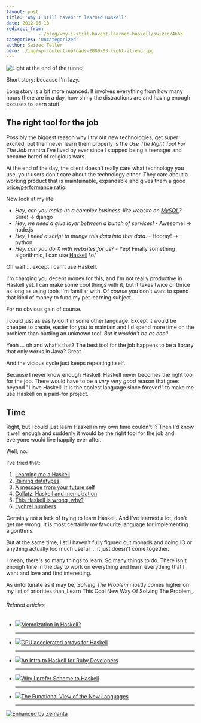 ```yaml
---
layout: post
title: 'Why I still haven''t learned Haskell'
date: 2012-06-18
redirect_from: 
            - /blog/why-i-still-havent-learned-haskell/swizec/4663
categories: 'Uncategorized'
author: Swizec Teller
hero: ./img/wp-content-uploads-2009-03-light-at-end.jpg
---
```

![Light at the end of the tunnel](./img/wp-content-uploads-2009-03-light-at-end.jpg "Light at the end of the tunnel")



Short story: because I'm lazy.



Long story is a bit more nuanced. It involves everything from how many hours there are in a day, how shiny the distractions are and having enough excuses to learn stuff.

## The right tool for the job

Possibly the biggest reason why I try out new technologies, get super excited, but then never learn them properly is the _Use The Right Tool For The Job_ mantra I've lived by ever since I stopped being a teenager and became bored of religious wars.



At the end of the day, the client doesn't really care what technology you use, your users don't care about the technology either. They care about a working product that is maintainable, expandable and gives them a good [price/performance ratio](http://en.wikipedia.org/wiki/Price/performance_ratio "Price/performance ratio").



Now look at my life:

- _Hey, can you make us a complex business-like website on [MySQL](http://en.wikipedia.org/wiki/MySQL "MySQL")?_ - Sure! -> django
- _Hey, we need a glue layer between a bunch of services!_ - Awesome! -> node.js
- _Hey, I need a script to munge this data into that data._ - Hooray! -> python
- _Hey, can you do X with websites for us?_ - Yep! Finally something algorithmic, I can use [Haskell](http://en.wikipedia.org/wiki/Haskell_%28programming_language%29 "Haskell (programming language)") \\o/

Oh wait ... except I can't use Haskell.



I'm charging you decent money for this, and I'm not really productive in Haskell yet. I can make some cool things with it, but it takes twice or thrice as long as using tools I'm familiar with. Of _course_ you don't want to spend that kind of money to fund my pet learning subject.



For no obvious gain of course.



I could just as easily do it in some other language. Except it would be cheaper to create, easier for you to maintain and I'd spend more time on the problem than battling an unknown tool. _But it wouldn't be as cool!_



Yeah ... oh and what's that? The best tool for the job happens to be a library that only works in Java? Great.



And the vicious cycle just keeps repeating itself.



Because I never know enough Haskell, Haskell never becomes the right tool for the job. There would have to be a _very very good_ reason that goes beyond "I love Haskell! It is the coolest language since forever!" to make me use Haskell on a paid-for project.

## Time

Right, but I could just learn Haskell in my own time couldn't I? Then I'd know it well enough and suddenly it would be the right tool for the job and everyone would live happily ever after.



Well, no.



I've tried that:

1. [Learning me a Haskell](http://swizec.com/blog/learning-me-a-haskell/swizec/3272)
2. [Raining datatypes](http://swizec.com/blog/sabbatical-week-day-3-raining-datatypes/swizec/3293)
3. [A message from your future self](http://swizec.com/blog/a-message-from-your-future-self/swizec/3377)
4. [Collatz, Haskell and memoization](http://swizec.com/blog/collatz-haskell-and-memoization/swizec/3382)
5. [This Haskell is wrong, why?](http://swizec.com/blog/this-haskell-is-wrong-why/swizec/3489)
6. [Lychrel numbers](http://swizec.com/blog/lychrel-numbers/swizec/3559)

Certainly not a lack of trying to learn Haskell. And I've learned a lot, don't get me wrong. It is most certainly my favourite language for implementing algorithms.



But at the same time, I still haven't fully figured out monads and doing IO or anything actually too much useful ... it just doesn't come together.



I mean, there's so many things to learn. So many things to do. There isn't enough time in the day to work on everything and learn everything that I want and love and find interesting.



As unfortunate as it may be, _Solving The Problem_ mostly comes higher on my list of priorities than_Learn This Cool New Way Of Solving The Problem_.

###### Related articles

- [![](http://i.zemanta.com/94679149_80_80.jpg)](http://stackoverflow.com/questions/3208258/memoization-in-haskell)[Memoization in Haskell?](http://stackoverflow.com/questions/3208258/memoization-in-haskell)



  * * *



- [![](http://i.zemanta.com/88781041_80_80.jpg)](http://justtesting.org/gpu-accelerated-array-computations-in-haskell)[GPU accelerated arrays for Haskell](http://justtesting.org/gpu-accelerated-array-computations-in-haskell)



  * * *



- [![](http://i.zemanta.com/noimg_00_80_80.jpg)](http://www.free-variable.org/2012/05/an-intro-to-haskell-for-ruby-programmers/)[An Intro to Haskell for Ruby Developers](http://www.free-variable.org/2012/05/an-intro-to-haskell-for-ruby-programmers/)



  * * *



- [![](http://i.zemanta.com/noimg_08_80_80.jpg)](http://slidetocode.com/2012/04/09/why-i-prefer-scheme-to-haskell/)[Why I prefer Scheme to Haskell](http://slidetocode.com/2012/04/09/why-i-prefer-scheme-to-haskell/)



  * * *



- [![](http://i.zemanta.com/noimg_11_80_80.jpg)](http://www.i-programmer.info/professional-programmer/i-programmer/3892-the-functional-view-of-the-new-languages.html)[The Functional View of the New Languages](http://www.i-programmer.info/professional-programmer/i-programmer/3892-the-functional-view-of-the-new-languages.html)



  * * *



[![Enhanced by Zemanta](http://img.zemanta.com/zemified_e.png?x-id=b8c535c5-2cdf-47f7-8371-444768f084df)](http://www.zemanta.com/?px "Enhanced by Zemanta")